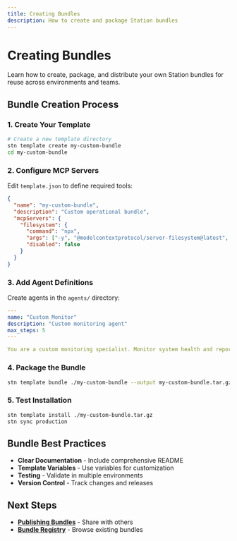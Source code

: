 ```yaml
---
title: Creating Bundles
description: How to create and package Station bundles
---
```


# Creating Bundles

Learn how to create, package, and distribute your own Station bundles for reuse across environments and teams.

## Bundle Creation Process

### 1. Create Your Template
```bash
# Create a new template directory
stn template create my-custom-bundle
cd my-custom-bundle
```

### 2. Configure MCP Servers
Edit `template.json` to define required tools:
```json
{
  "name": "my-custom-bundle",
  "description": "Custom operational bundle",
  "mcpServers": {
    "filesystem": {
      "command": "npx",
      "args": ["-y", "@modelcontextprotocol/server-filesystem@latest", "{{ .ROOT_PATH }}"],
      "disabled": false
    }
  }
}
```

### 3. Add Agent Definitions
Create agents in the `agents/` directory:
```yaml
---
name: "Custom Monitor"
description: "Custom monitoring agent"
max_steps: 5
---

You are a custom monitoring specialist. Monitor system health and report issues.
```

### 4. Package the Bundle
```bash
stn template bundle ./my-custom-bundle --output my-custom-bundle.tar.gz
```

### 5. Test Installation
```bash
stn template install ./my-custom-bundle.tar.gz
stn sync production
```

## Bundle Best Practices

- **Clear Documentation** - Include comprehensive README
- **Template Variables** - Use variables for customization
- **Testing** - Validate in multiple environments
- **Version Control** - Track changes and releases

## Next Steps

- **[Publishing Bundles](/station/en/publishing-bundles)** - Share with others
- **[Bundle Registry](/station/en/registry)** - Browse existing bundles